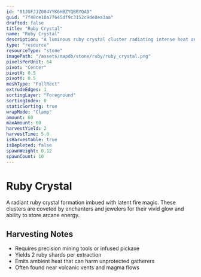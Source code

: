 ```yaml
---
id: "01JGFJJZ004YYK6HBZYQBRYQA9"
guid: "7f48ce18a77645df9c3152c9de8ea3aa"
drafted: false
title: "Ruby Crystal"
name: "Ruby Crystal"
description: "A luminous ruby crystal cluster radiating intense heat and magical energy"
type: "resource"
resourceType: "stone"
imagePath: "/assets/mapdb/stone/ruby/ruby_crystal.png"
pixelsPerUnit: 64
pivot: "Center"
pivotX: 0.5
pivotY: 0.5
meshType: "FullRect"
extrudeEdges: 1
sortingLayer: "Foreground"
sortingIndex: 0
staticSorting: true
wrapMode: "Clamp"
amount: 60
maxAmount: 60
harvestYield: 2
harvestTime: 5.0
isHarvestable: true
isDepleted: false
spawnWeight: 0.12
spawnCount: 10
---
```



# Ruby Crystal

A radiant ruby crystal formation imbued with latent fire magic. These clusters are coveted by enchanters and jewelers for their
vivid glow and ability to store arcane energy.

<MapDBPanel data={frontmatter} />

<Adsense />

## Harvesting Notes
- Requires precision mining tools or infused pickaxe
- Yields 2 ruby shards per extraction
- Emits ambient heat that can harm unprotected gatherers
- Often found near volcanic vents and magma flows
